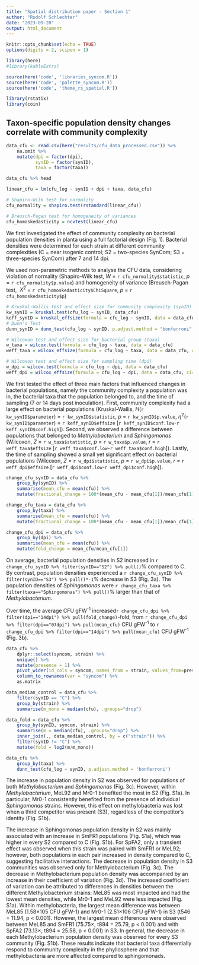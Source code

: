 ```yaml
---
title: "Spatial distribution paper - Section 1"
author: "Rudolf Schlechter"
date: "2023-09-20"
output: html_document
---
```


```r
knitr::opts_chunk$set(echo = TRUE)
options(digits = 2, scipen = 1)

library(here)
#library(kableExtra)

source(here('code', 'libraries_syncom.R'))
source(here('code', 'palette_syncom.R'))
source(here('code', 'theme_rs_spatial.R'))

library(rstatix)
library(coin)

```

## Taxon-specific population density changes correlate with community complexity

```r
data_cfu <- read.csv(here("results/cfu_data_processed.csv")) %>% 
    na.omit %>% 
    mutate(dpi = factor(dpi),
           synID = factor(synID),
           taxa = factor(taxa))
```

```r
data_cfu %>% head
```

```r
linear_cfu = lm(cfu_log ~ synID + dpi + taxa, data_cfu)

# Shapiro-Wilk test for normality
cfu_normality = shapiro.test(rstandard(linear_cfu))

# Breusch-Pagan test for homogeneity of variances
cfu_homoskedasticity = ncvTest(linear_cfu)
```


We first investigated the effect of community complexity on bacterial population densities in planta using a full factorial design (Fig. 1). Bacterial densities were determined for each strain at different community complexities (C = near isogenic control; S2 = two-species SynCom; S3 = three-species SynCom) after 7 and 14 dpi.

We used non-parametric methods to analyse the CFU data, considering violation of normality (Shapiro-Wilk test, *W* = `r cfu_normality$statistic`, *p* = `r cfu_normality$p.value`) and homogeneity of variance (Breusch-Pagan test, $\ X^{2}$ = `r cfu_homoskedasticity$ChiSquare`, *p* = `r cfu_homoskedasticity$p`)

```r
# Kruskal-Wallis test and effect size for community complexity (synID)
kw_synID = kruskal.test(cfu_log ~ synID, data_cfu)
keff_synID = kruskal_effsize(formula = cfu_log ~ synID, data = data_cfu, ci=TRUE, nboot=100)
# Dunn's Test
dunn_synID = dunn_test(cfu_log ~ synID, p.adjust.method = "bonferroni", data=data_cfu)

# Wilcoxon test and effect size for bacterial group (taxa)
w_taxa = wilcox.test(formula = cfu_log ~ taxa, data = data_cfu)
weff_taxa = wilcox_effsize(formula = cfu_log ~ taxa, data = data_cfu, ci=TRUE, nboot=100)

# Wilcoxon test and effect size for sampling time (dpi)
w_dpi = wilcox.test(formula = cfu_log ~ dpi, data = data_cfu)
weff_dpi = wilcox_effsize(formula = cfu_log ~ dpi, data = data_cfu, ci=TRUE, nboot=100)

```

We first tested the effect of three main factors that influenced changes in bacterial populations, namely the community complexity a population was in, the bacterial taxa that the population belonged to, and the time of sampling (7 or 14 days post inoculation). First, community complexity had a large effect on bacterial populations (Kruskal-Wallis, *H*(`r kw_synID$parameter`) = `r kw_synID$statistic`, *p* = `r kw_synID$p.value`, $\eta^{2}$(`r kw_synID$parameter`) = `r keff_synID$effsize` [`r keff_synID$conf.low`-`r keff_synID$conf.high`]). Second, we observed a difference between populations that belonged to *Methylobacterium* and *Sphingomonas* (Wilcoxon, *Z* = `r w_taxa$statistic`, *p* = `r w_taxa$p.value`, *r* = `r weff_taxa$effsize` [`r weff_taxa$conf.low`-`r weff_taxa$conf.high`]). Lastly, the time of sampling showed a small yet significant effect on bacterial populations (Wilcoxon, *Z* = `r w_dpi$statistic`, *p* = `r w_dpi$p.value`, *r* = `r weff_dpi$effsize` [`r weff_dpi$conf.low`-`r weff_dpi$conf.high`]).

```r
change_cfu_synID = data_cfu %>% 
    group_by(synID) %>% 
    summarise(mean_cfu = mean(cfu)) %>% 
    mutate(fractional_change = 100*(mean_cfu - mean_cfu[1])/mean_cfu[1])

change_cfu_taxa = data_cfu %>% 
    group_by(taxa) %>% 
    summarise(mean_cfu = mean(cfu)) %>% 
    mutate(fractional_change = 100*(mean_cfu - mean_cfu[1])/mean_cfu[1])

change_cfu_dpi = data_cfu %>% 
    group_by(dpi) %>% 
    summarise(mean_cfu = mean(cfu)) %>% 
    mutate(fold_change = mean_cfu/mean_cfu[1])
```

On average, bacterial population densities in S2 increased in `r change_cfu_synID %>% filter(synID=="S2") %>% pull()`% compared to C. By contrast, population densities experienced a `r change_cfu_synID %>% filter(synID=="S3") %>% pull()*-1`% decrease in S3 (Fig. 3a). 
The population densities of *Sphingomonas* were `r change_cfu_taxa %>% filter(taxa=="Sphingomonas") %>% pull()`% larger than that of *Methylobacterium*.

Over time, the average CFU gFW^-1^ increased`r change_cfu_dpi %>% filter(dpi=="14dpi") %>% pull(fold_change)`-fold, from `r change_cfu_dpi %>% filter(dpi=="07dpi") %>% pull(mean_cfu)`  CFU gFW^-1^ to `r change_cfu_dpi %>% filter(dpi=="14dpi") %>% pull(mean_cfu)` CFU gFW^-1^ (Fig. 3b).

```r
data_cfu %>% 
    dplyr::select(syncom, strain) %>% 
    unique() %>% 
    mutate(presence = 1) %>% 
    pivot_wider(id_cols = syncom, names_from = strain, values_from=presence, values_fill = 0) %>% 
    column_to_rownames(var = "syncom") %>% 
    as.matrix

data_median_control = data_cfu %>% 
    filter(synID == "C") %>% 
    group_by(strain) %>% 
    summarise(m_mono = median(cfu), .groups="drop")

data_fold = data_cfu %>% 
    group_by(synID, syncom, strain) %>% 
    summarise(m = median(cfu), .groups="drop") %>% 
    inner_join(., data_median_control, by = c("strain")) %>%
    filter(synID != "C") %>% 
    mutate(fold = log2(m/m_mono))

data_cfu %>% 
    group_by(taxa) %>% 
    dunn_test(cfu_log ~ synID, p.adjust.method = 'bonferroni')

```


The increase in population density in S2 was observed for populations of both *Methylobacterium* and *Sphingomonas* (Fig. 3c). However, within *Methylobacterium*, MeL92 and Mr0-1 benefited the most in S2 (Fig. S1a). In particular, Mr0-1 consistently benefited from the presence of individual *Sphingomonas* strains. However, this effect on methylobacteria was lost when a third competitor was present (S3), regardless of the competitor’s identity (Fig. S1b).


The increase in Sphingomonas population density in S2 was mainly associated with an increase in SmFR1 populations (Fig. S1a), which was higher in every S2 compared to C (Fig. S1b). For SpFA2, only a transient effect was observed when this strain was paired with SmFR1 or MeL92; however, both populations in each pair increased in density compared to C, suggesting facilitative interactions.
The decrease in population density in S3 communities was observed only for Methylobacterium (Fig. 3c). The decrease in Methylobacterium population density was accompanied by an increase in their coefficient of variation (Fig. 3d). The increased coefficient of variation can be attributed to differences in densities between the different Methylobacterium strains: MeL85 was most impacted and had the lowest mean densities, while Mr0-1 and MeL92 were less impacted (Fig. S1a). Within methylobacteria, the largest mean difference was between MeL85 (1.58×105 CFU gFW-1) and Mr0-1 (2.51×106 CFU gFW-1) in S3 (t546 = 11.94, p < 0.001). However, the largest mean differences were observed between MeL85 and SmFR1 (75.75×, t894 = 25.79, p < 0.001) and with SpFA2 (73.13×, t894 = 25.58, p < 0.001) in S3. In general, the decrease in each Methylobacterium population density was observed for every S3 community (Fig. S1b).
These results indicate that bacterial taxa differentially respond to community complexity in the phyllosphere and that methylobacteria are more affected compared to sphingomonads.


